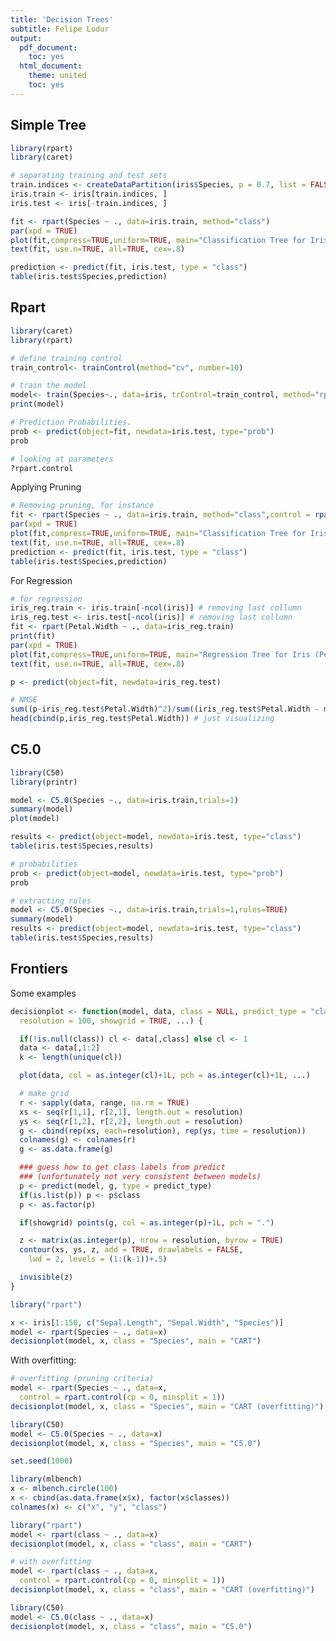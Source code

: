 ---
title: 'Decision Trees'
subtitle: Felipe Lodur
output:
  pdf_document:
    toc: yes
  html_document:
    theme: united
    toc: yes
---

## Simple Tree

```{r}
library(rpart)
library(caret)

# separating training and test sets
train.indices <- createDataPartition(iris$Species, p = 0.7, list = FALSE)
iris.train <- iris[train.indices, ]
iris.test <- iris[-train.indices, ]

fit <- rpart(Species ~ ., data=iris.train, method="class")
par(xpd = TRUE)
plot(fit,compress=TRUE,uniform=TRUE, main="Classification Tree for Iris")
text(fit, use.n=TRUE, all=TRUE, cex=.8)

prediction <- predict(fit, iris.test, type = "class")
table(iris.test$Species,prediction)
```


## Rpart

```{r}
library(caret)
library(rpart)

# define training control
train_control<- trainControl(method="cv", number=10)

# train the model
model<- train(Species~., data=iris, trControl=train_control, method="rpart")
print(model)

# Prediction Probabilities.
prob <- predict(object=fit, newdata=iris.test, type="prob")
prob

# looking at parameters 
?rpart.control
```

Applying Pruning

```{r}
# Removing pruning, for instance
fit <- rpart(Species ~ ., data=iris.train, method="class",control = rpart.control(minbucket = 1,cp=0))
par(xpd = TRUE)
plot(fit,compress=TRUE,uniform=TRUE, main="Classification Tree for Iris (without pruning)")
text(fit, use.n=TRUE, all=TRUE, cex=.8)
prediction <- predict(fit, iris.test, type = "class")
table(iris.test$Species,prediction)
```

For Regression

```{r}
# for regression
iris_reg.train <- iris.train[-ncol(iris)] # removing last collumn
iris_reg.test <- iris.test[-ncol(iris)] # removing last collumn
fit <- rpart(Petal.Width ~ ., data=iris_reg.train)
print(fit)
par(xpd = TRUE)
plot(fit,compress=TRUE,uniform=TRUE, main="Regression Tree for Iris (Petal Width)")
text(fit, use.n=TRUE, all=TRUE, cex=.8)

p <- predict(object=fit, newdata=iris_reg.test)

# NMSE
sum((p-iris_reg.test$Petal.Width)^2)/sum((iris_reg.test$Petal.Width - mean(iris_reg.test$Petal.Width))^2)
head(cbind(p,iris_reg.test$Petal.Width)) # just visualizing
```

## C5.0

```{r}
library(C50)
library(printr)

model <- C5.0(Species ~., data=iris.train,trials=1)
summary(model)
plot(model)

results <- predict(object=model, newdata=iris.test, type="class")
table(iris.test$Species,results)

# probabilities
prob <- predict(object=model, newdata=iris.test, type="prob")
prob

# extracting rules
model <- C5.0(Species ~., data=iris.train,trials=1,rules=TRUE)
summary(model)
results <- predict(object=model, newdata=iris.test, type="class")
table(iris.test$Species,results)
```

## Frontiers

Some examples

```{r}
decisionplot <- function(model, data, class = NULL, predict_type = "class",
  resolution = 100, showgrid = TRUE, ...) {

  if(!is.null(class)) cl <- data[,class] else cl <- 1
  data <- data[,1:2]
  k <- length(unique(cl))

  plot(data, col = as.integer(cl)+1L, pch = as.integer(cl)+1L, ...)

  # make grid
  r <- sapply(data, range, na.rm = TRUE)
  xs <- seq(r[1,1], r[2,1], length.out = resolution)
  ys <- seq(r[1,2], r[2,2], length.out = resolution)
  g <- cbind(rep(xs, each=resolution), rep(ys, time = resolution))
  colnames(g) <- colnames(r)
  g <- as.data.frame(g)

  ### guess how to get class labels from predict
  ### (unfortunately not very consistent between models)
  p <- predict(model, g, type = predict_type)
  if(is.list(p)) p <- p$class
  p <- as.factor(p)

  if(showgrid) points(g, col = as.integer(p)+1L, pch = ".")

  z <- matrix(as.integer(p), nrow = resolution, byrow = TRUE)
  contour(xs, ys, z, add = TRUE, drawlabels = FALSE,
    lwd = 2, levels = (1:(k-1))+.5)

  invisible(z)
}

library("rpart")

x <- iris[1:150, c("Sepal.Length", "Sepal.Width", "Species")]
model <- rpart(Species ~ ., data=x)
decisionplot(model, x, class = "Species", main = "CART")
```

With overfitting:

```{r}
# overfitting (pruning criteria)
model <- rpart(Species ~ ., data=x,
  control = rpart.control(cp = 0, minsplit = 1))
decisionplot(model, x, class = "Species", main = "CART (overfitting)")
```

```{r}
library(C50)
model <- C5.0(Species ~ ., data=x)
decisionplot(model, x, class = "Species", main = "C5.0")
```

```{r}
set.seed(1000)

library(mlbench)
x <- mlbench.circle(100)
x <- cbind(as.data.frame(x$x), factor(x$classes))
colnames(x) <- c("x", "y", "class")

library("rpart")
model <- rpart(class ~ ., data=x)
decisionplot(model, x, class = "class", main = "CART")
```

```{r}
# with overfitting
model <- rpart(class ~ ., data=x,
  control = rpart.control(cp = 0, minsplit = 1))
decisionplot(model, x, class = "class", main = "CART (overfitting)")

library(C50)
model <- C5.0(class ~ ., data=x)
decisionplot(model, x, class = "class", main = "C5.0")
```

